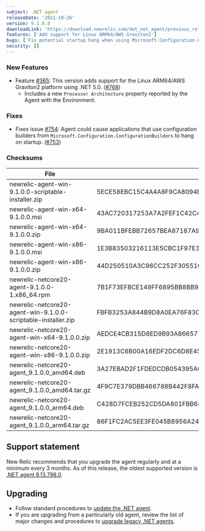 ```yaml
---
subject: .NET agent
releaseDate: '2021-10-26'
version: 9.1.0.0
downloadLink: 'https://download.newrelic.com/dot_net_agent/previous_releases'
features: ['Add support for Linux ARM64/AWS Graviton2']
bugs: ['Fix potential startup hang when using Microsoft.Configuration.ConfigurationBuilders']
security: []
---
```


### New Features

* Feature [#365](https://github.com/newrelic/newrelic-dotnet-agent/issues/365): This version adds support for the Linux ARM64/AWS Graviton2 platform using .NET 5.0. ([#768](https://github.com/newrelic/newrelic-dotnet-agent/pull/768))
  * Includes a new `Processor Architecture` property reported by the Agent with the Environment.

### Fixes

* Fixes issue [#754](https://github.com/newrelic/newrelic-dotnet-agent/issues/754): Agent could cause applications that use configuration builders from `Microsoft.Configuration.ConfigurationBuilders` to hang on startup. ([#753](https://github.com/newrelic/newrelic-dotnet-agent/pull/753))

### Checksums

| File                                                          | SHA - 256  Hash                                                  |
| ------------------------------------------------------------- | ---------------------------------------------------------------- |
| newrelic-agent-win-9.1.0.0-scriptable-installer.zip           | 5ECE58EBC15C4A4A8F9CA8094B557508EEE479FB68FB1D05F42805E511719711 |
| newrelic-agent-win-x64-9.1.0.0.msi                            | 43AC720317253A7A2FEF1C42C4AAE174DEEB93F103E89AE344D85084F2F97127 |
| newrelic-agent-win-x64-9.1.0.0.zip                            | 9BA011BFEBB72657BEA87187A9AEE23B7203A45DE4E5B367403AF14CFA627F58 |
| newrelic-agent-win-x86-9.1.0.0.msi                            | 1E3B83503216113E5CBC1F97E382297331F3D0E13C7F65B44FDBD13C444B0F5D |
| newrelic-agent-win-x86-9.1.0.0.zip                            | 44D250510A3C96CC252F30551061B0BF91657807B472A9E7C6C7FAD84B880163 |
| newrelic-netcore20-agent-9.1.0.0-1.x86_64.rpm                 | 7B1F73EFBCE149FF6895BB8BB9A7192EEA0EF7E2D6FFF287EAFA41F08E35045B |
| newrelic-netcore20-agent-win-9.1.0.0-scriptable-installer.zip | FBFB3253A844B9D8A0EA76F83C91D7319F4E6021624140935A5FA1B56163CDD0 |
| newrelic-netcore20-agent-win-x64-9.1.0.0.zip                  | AEDCE4CB315D8ED9B93A8665776B696F823028770D34C2DCF96B63F8CEB97793 |
| newrelic-netcore20-agent-win-x86-9.1.0.0.zip                  | 2E1913C6B00A16EDF2DC6D8E45522D9258D10DEBDBEC61C52931593A199DFE06 |
| newrelic-netcore20-agent_9.1.0.0_amd64.deb                    | 3A27EBAD2F1FDEDCDB054395A061B3AEF1473EECB9BCECDAF18E404BAACEE502 |
| newrelic-netcore20-agent_9.1.0.0_amd64.tar.gz                 | 4F9C7E379DBB466788B442F8FA23BB303F6E5213C2F5BD66A86FBCFB9AC88889 |
| newrelic-netcore20-agent_9.1.0.0_arm64.deb                    | C428D7FCEB252CD5DA801FBB64E4CC831A69DA1DE84DE9C5ED8D667D1B55BBE2 |
| newrelic-netcore20-agent_9.1.0.0_arm64.tar.gz                 | 86F1FC2AC5EE3FE045B8956A246D9C7D3A1B953D444C961C23BB454DD672E55D |

## Support statement

New Relic recommends that you upgrade the agent regularly and at a minimum every 3 months. As of this release, the oldest supported version is [.NET agent 8.13.798.0](/docs/release-notes/agent-release-notes/net-release-notes/net-agent-8137980).

## Upgrading

* Follow standard procedures to [update the .NET agent](/docs/agents/net-agent/installation-configuration/update-net-agent).
* If you are upgrading from a particularly old agent, review the list of major changes and procedures to [upgrade legacy .NET agents](/docs/agents/net-agent/troubleshooting/upgrade-legacy-net-agents).

